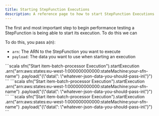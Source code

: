 ```yaml
---
title: Starting StepFunction Executions
description: A reference page to how to start StepFunction Executions
---
```




The first and most important step to begin performance testing a StepFunction is being able to start its execution. To do this we can

To do this, you pass a(n):
- `arn`: The ARN to the StepFunction you want to execute
- `payload`: The data you want to use when starting an execution



<Tabs>
	<TabItem label="Standard">
		```scala
	    sfn("Start item-batch-processor Execution").startExecution
            .arn("arn:aws:states:eu-west-1:000000000000:stateMachine:your-sfn-name")
            .payload("{\"data\": \"whatever-json-data-you-should-pass-in\"}")
		```
	</TabItem>
	<TabItem label="Express (sync)">
		```scala
	    sfn("Start item-batch-processor Execution").startExecution
            .arn("arn:aws:states:eu-west-1:000000000000:stateMachine:your-sfn-name")
            .payload("{\"data\": \"whatever-json-data-you-should-pass-in\"}")
		```
	</TabItem>
	<TabItem label="Express (aysnc)">
		```scala
	    sfn("Start item-batch-processor Execution").startExecution
            .arn("arn:aws:states:eu-west-1:000000000000:stateMachine:your-sfn-name")
            .payload("{\"data\": \"whatever-json-data-you-should-pass-in\"}")
		```
	</TabItem>
</Tabs>